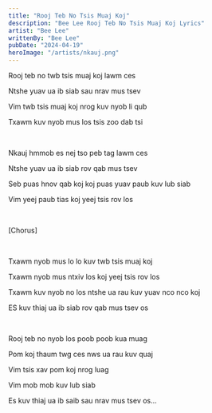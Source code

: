 ```yaml
---
title: "Rooj Teb No Tsis Muaj Koj"
description: "Bee Lee Rooj Teb No Tsis Muaj Koj Lyrics"
artist: "Bee Lee"
writtenBy: "Bee Lee"
pubDate: "2024-04-19"
heroImage: "/artists/nkauj.png"
---
```


Rooj teb no twb tsis muaj koj lawm ces 

Ntshe yuav ua ib siab sau nrav mus tsev 

Vim twb tsis muaj koj nrog kuv nyob li qub 

Txawm kuv nyob mus los tsis zoo dab tsi 

<br />

Nkauj hmmob es nej tso peb tag lawm ces 

Ntshe yuav ua ib siab rov qab mus tsev
 
Seb puas hnov qab koj koj puas yuav paub kuv lub siab 

Vim yeej paub tias koj yeej tsis rov los 

<br />

[Chorus]

<br />

Txawm nyob mus lo lo kuv twb tsis muaj koj 

Txawm nyob mus ntxiv los koj yeej tsis rov los 

Txawm kuv nyob no los ntshe ua rau kuv yuav nco nco koj 

ES kuv thiaj ua ib siab rov qab mus tsev os

<br />

Rooj teb no nyob los poob poob kua muag 

Pom koj thaum twg ces nws ua rau kuv quaj 

Vim tsis xav pom koj nrog luag 

Vim mob mob kuv lub siab 

Es kuv thiaj ua ib saib sau nrav mus tsev os...